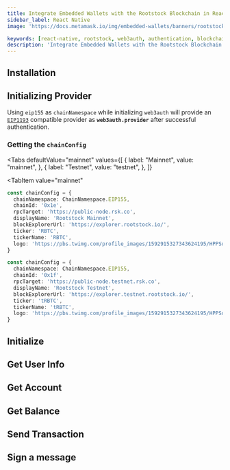 ```yaml
---
title: Integrate Embedded Wallets with the Rootstock Blockchain in React Native
sidebar_label: React Native
image: 'https://docs.metamask.io/img/embedded-wallets/banners/rootstock.png'

keywords: [react-native, rootstock, web3auth, authentication, blockchain]
description: 'Integrate Embedded Wallets with the Rootstock Blockchain in React Native | Embedded Wallets'
---
```



<SEO
  title="Integrate Embedded Wallets with the Rootstock Blockchain in React Native"
  description="Integrate Embedded Wallets with the Rootstock Blockchain in React Native | Embedded Wallets"
  image="https://docs.metamask.io/img/embedded-wallets/banners/rootstock.png"
  slug="/embedded-wallets/connect-blockchain/evm/rootstock/react-native"
/>

## Installation

<InstallationSnippet />

## Initializing Provider

Using `eip155` as `chainNamespace` while initializing `web3auth` will provide an [`EIP1193`](https://eips.ethereum.org/EIPS/eip-1193) compatible provider as **`web3auth.provider`** after successful authentication.

### Getting the `chainConfig`

<Tabs
 defaultValue="mainnet"
  values={[
    { label: "Mainnet", value: "mainnet", },
    { label: "Testnet", value: "testnet", },
  ]}
>

<TabItem
  value="mainnet"
>

```typescript
const chainConfig = {
  chainNamespace: ChainNamespace.EIP155,
  chainId: '0x1e',
  rpcTarget: 'https://public-node.rsk.co​',
  displayName: 'Rootstock Mainnet',
  blockExplorerUrl: 'https://explorer.rootstock.io/',
  ticker: 'RBTC',
  tickerName: 'RBTC',
  logo: 'https://pbs.twimg.com/profile_images/1592915327343624195/HPPSuVx3_400x400.jpg',
}
```

</TabItem>
<TabItem
  value="testnet"
>

```typescript
const chainConfig = {
  chainNamespace: ChainNamespace.EIP155,
  chainId: '0x1f',
  rpcTarget: 'https://public-node.testnet.rsk.co',
  displayName: 'Rootstock Testnet',
  blockExplorerUrl: 'https://explorer.testnet.rootstock.io/',
  ticker: 'tRBTC',
  tickerName: 'tRBTC',
  logo: 'https://pbs.twimg.com/profile_images/1592915327343624195/HPPSuVx3_400x400.jpg',
}
```

</TabItem>
</Tabs>

## Initialize

<InitialisationSnippet />

## Get User Info

<UserInfoSnippet />

## Get Account

<GetAccountSnippet />

## Get Balance

<GetBalanceSnippet />

## Send Transaction

<SendTransactionSnippet />

## Sign a message

<SignMessageSnippet />
